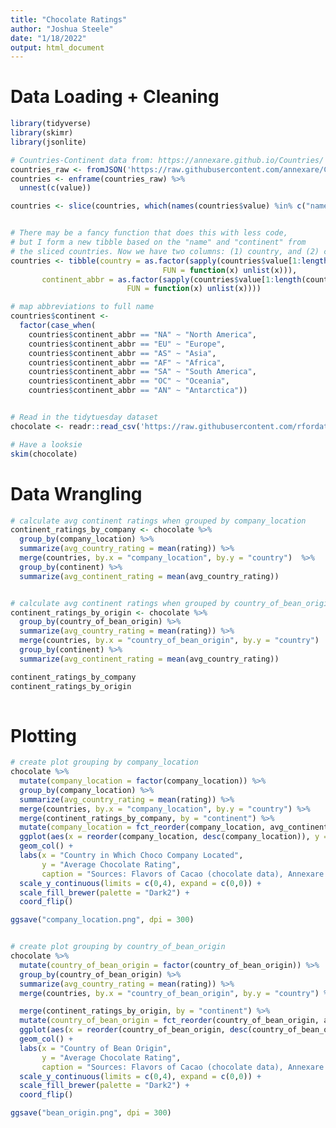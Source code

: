 ```yaml
---
title: "Chocolate Ratings"
author: "Joshua Steele"
date: "1/18/2022"
output: html_document
---
```


# Data Loading + Cleaning

```r

library(tidyverse)
library(skimr)
library(jsonlite)

# Countries-Continent data from: https://annexare.github.io/Countries/
countries_raw <- fromJSON('https://raw.githubusercontent.com/annexare/Countries/master/data/countries.json')
countries <- enframe(countries_raw) %>%
  unnest(c(value))

countries <- slice(countries, which(names(countries$value) %in% c("name", "continent")))


# There may be a fancy function that does this with less code, 
# but I form a new tibble based on the "name" and "continent" from 
# the sliced countries. Now we have two columns: (1) country, and (2) continent
countries <- tibble(country = as.factor(sapply(countries$value[1:length(countries$value) %% 2 == 1], 
                                  FUN = function(x) unlist(x))),
       continent_abbr = as.factor(sapply(countries$value[1:length(countries$value) %% 2 == 0], 
                          FUN = function(x) unlist(x))))

# map abbreviations to full name
countries$continent <- 
  factor(case_when(
    countries$continent_abbr == "NA" ~ "North America",
    countries$continent_abbr == "EU" ~ "Europe",
    countries$continent_abbr == "AS" ~ "Asia",
    countries$continent_abbr == "AF" ~ "Africa",
    countries$continent_abbr == "SA" ~ "South America",
    countries$continent_abbr == "OC" ~ "Oceania",
    countries$continent_abbr == "AN" ~ "Antarctica"))


# Read in the tidytuesday dataset
chocolate <- readr::read_csv('https://raw.githubusercontent.com/rfordatascience/tidytuesday/master/data/2022/2022-01-18/chocolate.csv')

# Have a looksie
skim(chocolate)

```

# Data Wrangling

```r

# calculate avg continent ratings when grouped by company_location
continent_ratings_by_company <- chocolate %>% 
  group_by(company_location) %>%
  summarize(avg_country_rating = mean(rating)) %>% 
  merge(countries, by.x = "company_location", by.y = "country")  %>%
  group_by(continent) %>%
  summarize(avg_continent_rating = mean(avg_country_rating))


# calculate avg continent ratings when grouped by country_of_bean_origin
continent_ratings_by_origin <- chocolate %>% 
  group_by(country_of_bean_origin) %>%
  summarize(avg_country_rating = mean(rating)) %>% 
  merge(countries, by.x = "country_of_bean_origin", by.y = "country")  %>%
  group_by(continent) %>%
  summarize(avg_continent_rating = mean(avg_country_rating))

continent_ratings_by_company
continent_ratings_by_origin
  
```

# Plotting 

```r
# create plot grouping by company_location
chocolate %>% 
  mutate(company_location = factor(company_location)) %>%
  group_by(company_location) %>%
  summarize(avg_country_rating = mean(rating)) %>%
  merge(countries, by.x = "company_location", by.y = "country") %>%
  merge(continent_ratings_by_company, by = "continent") %>%
  mutate(company_location = fct_reorder(company_location, avg_continent_rating)) %>%
  ggplot(aes(x = reorder(company_location, desc(company_location)), y = avg_country_rating, fill = continent)) +
  geom_col() +
  labs(x = "Country in Which Choco Company Located",
       y = "Average Chocolate Rating",
       caption = "Sources: Flavors of Cacao (chocolate data), Annexare (country-continent data)") +
  scale_y_continuous(limits = c(0,4), expand = c(0,0)) +
  scale_fill_brewer(palette = "Dark2") +
  coord_flip()

ggsave("company_location.png", dpi = 300)


# create plot grouping by country_of_bean_origin
chocolate %>% 
  mutate(country_of_bean_origin = factor(country_of_bean_origin)) %>%
  group_by(country_of_bean_origin) %>%
  summarize(avg_country_rating = mean(rating)) %>%
  merge(countries, by.x = "country_of_bean_origin", by.y = "country") %>%

  merge(continent_ratings_by_origin, by = "continent") %>%
  mutate(country_of_bean_origin = fct_reorder(country_of_bean_origin, avg_continent_rating)) %>%
  ggplot(aes(x = reorder(country_of_bean_origin, desc(country_of_bean_origin)), y = avg_country_rating, fill = continent)) +
  geom_col() +
  labs(x = "Country of Bean Origin",
       y = "Average Chocolate Rating",
       caption = "Sources: Flavors of Cacao (chocolate data), Annexare (country-continent data)") +
  scale_y_continuous(limits = c(0,4), expand = c(0,0)) +
  scale_fill_brewer(palette = "Dark2") +
  coord_flip()

ggsave("bean_origin.png", dpi = 300)

```

